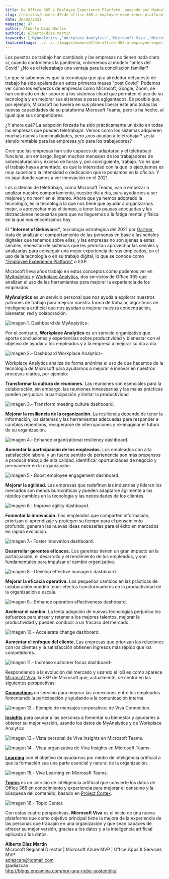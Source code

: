```yaml
---
title: De Office 365 a Employee Experience Platform, pasando por MyAnalytics y Workplace Analytics
slug: /revistas/numero-47/de-office-365-a-employee-experience-platform-pasando-por-myanalytics-y-workplace-analytics
date: 20/02/2021
magazine: 47
author: Alberto Diaz Martin
authorId: alberto-diaz-martin
keywords: ['MyAnalytics','Workplace Analytics','Microsoft Viva','Microsoft 365','Office 365']
featuredImage: ../../../images/numero47/de-office-365-a-employee-experience-platform-pasando-por-myanalytics-y-workplace-analytics/image1.png
---
```






Los puestos de trabajo han cambiado y las empresas no tienen nada claro
si, cuando controlemos la pandemia, volveremos al modelo "antes del
Covid" ¿No es el teletrabajo una ventaja para la conciliación familiar?

Lo que sí sabemos es que la tecnología que gira alrededor del puesto de
trabajo ha sido acelerada en estos primeros meses "post Covid". Podemos
ver cómo los esfuerzos de empresas como Microsoft, Google, Zoom, se han
centrado en dar soporte a los sistemas cloud que permiten el uso de su
tecnología y en mejorar sus sistemas a pasos agigantados. Es posible
que, por ejemplo, Microsoft no tuviera en sus planes liberar este año
todas las nuevas capacidades de su plataforma Microsoft Teams, pero lo
ha hecho, al igual que sus competidores.

¿Y ahora qué? La adopción forzada ha sido prácticamente un éxito en
todas las empresas que pueden teletrabajar. Vemos como los sistemas
adquieren muchas nuevas funcionalidades, pero ¿nos ayudan a
teletrabajar? ¿está siendo rentable para las empresas y/o para los
trabajadores?

Creo que las empresas han sido capaces de adaptarse y el teletrabajo
funciona, sin embargo, llegan muchos mensajes de los trabajadores de
sobresaturación y exceso de horas y, por consiguiente, trabajo. No es
que el trabajo haya aumentado, es que la intensidad con la que lo
ejecutamos es muy superior a la intensidad o dedicación que le poníamos
en la oficina. Y es aquí donde vamos a ver innovación en el 2021.

Los sistemas de teletrabajo, como Microsoft Teams, van a empezar a
analizar nuestro comportamiento, nuestro día a día, para ayudarnos a ser
mejores y no morir en el intento. Ahora que ya hemos adoptado la
tecnología, es la tecnología la que nos tiene que ayudar a organizarnos
mejor, a aprovechar más el tiempo, a tener las pausas adecuadas y las
distracciones necesarias para que no lleguemos a la fatiga mental y
física en la que nos encontramos hoy.

El **"Internet of Behaviors"**, tecnología estratégica del 2021 por
[Gartner](https://www.gartner.com/en/newsroom/press-releases/2020-10-19-gartner-identifies-the-top-strategic-technology-trends-for-2021),
trata de analizar el comportamiento de las personas en base a las
señales digitales que tenemos sobre ellas, y las empresas no son ajenas
a estas señales, necesitan de sistemas que les permitan aprovechar las
señales y analizarlas para conseguir una mejor experiencia de sus
empleados, en el uso de la tecnología o en su trabajo digital, lo que se
conoce como ["Employee Experience
Platform"](https://joshbersin.com/2019/02/the-employee-experience-platform-a-new-category-arrives/)
o EXP.

Microsoft lleva años trabajo en estos conceptos como podemos ver en
[MyAnalytics](https://www.microsoft.com/es-es/microsoft-365/business/myanalytics-personal-analytics)
y [Workplace
Analytics](https://www.microsoft.com/es-es/microsoft-365/business/workplace-analytics),
dos servicios de Office 365 que analizan el uso de las herramientas para
mejorar la experiencia de los empleados.

**MyAnalytics** es un servicio personal que nos ayuda a explorar
nuestros patrones de trabajo para mejorar nuestra forma de trabajar,
algoritmos de inteligencia artificial que nos ayudan a mejorar nuestra
concentración, bienestar, red y colaboración.

![**Imagen 1. Dashboard de MyAnalytics-**](../../../images/numero47/de-office-365-a-employee-experience-platform-pasando-por-myanalytics-y-workplace-analytics/image1.png)


Por el contrario, **Workplace Analytics** es un servicio organizativo
que aporta conclusiones y experiencias sobre productividad y bienestar
con el objetivo de ayudar a los empleados y a la empresa a mejorar su
día a día.

![**Imagen 2.- Dashboard Workplace Analytics-**](../../../images/numero47/de-office-365-a-employee-experience-platform-pasando-por-myanalytics-y-workplace-analytics/image2.png)


Workplace Analytics analiza de forma anónima el uso de que hacemos de la
tecnología de Microsoft para ayudarnos a mejorar e innovar en nuestros
procesos diarios, por ejemplo:

**Transformar la cultura de reuniones.** Las reuniones son esenciales
para la colaboración, sin embargo, las reuniones innecesarias y las
malas prácticas pueden perjudicar la participación y limitar la
productividad

![**Imagen 3.- Transform meeting culture dashboard.**](../../../images/numero47/de-office-365-a-employee-experience-platform-pasando-por-myanalytics-y-workplace-analytics/image3.png)


**Mejorar la resiliencia de la organización.** La resiliencia depende de
tener la información, los sistemas y las herramientas adecuadas para
responder a cambios repentinos, recuperarse de interrupciones y
re-imaginar el futuro de su organización.

![**Imagen 4.- Enhance organizational resiliency dashboard.**](../../../images/numero47/de-office-365-a-employee-experience-platform-pasando-por-myanalytics-y-workplace-analytics/image4.png)


**Aumentar la participación de los empleados.** Los empleados con alta
satisfacción laboral y un fuerte sentido de pertenencia son más
propensos a producir trabajo de alta calidad, identificar oportunidades
de negocio y permanecer en la organización.

![**Imagen 5.- Boost employee engagement dashboard.**](../../../images/numero47/de-office-365-a-employee-experience-platform-pasando-por-myanalytics-y-workplace-analytics/image5.png)



**Mejorar la agilidad.** Las empresas que redefinen las industrias y
lideran los mercados son menos burocráticas y pueden adaptarse ágilmente
a los rápidos cambios en la tecnología y las necesidades de los
clientes.

![**Imagen 6.- Improve agility dashboard.**](../../../images/numero47/de-office-365-a-employee-experience-platform-pasando-por-myanalytics-y-workplace-analytics/image6.png)



**Fomentar la innovación.** Los empleados que comparten información,
priorizan el aprendizaje y protegen su tiempo para el pensamiento
profundo, generan las nuevas ideas necesarias para el éxito en mercados
en rápida evolución.

![**Imagen 7.- Foster innovation dashboard.**](../../../images/numero47/de-office-365-a-employee-experience-platform-pasando-por-myanalytics-y-workplace-analytics/image7.png)



**Desarrollar gerentes eficaces.** Los gerentes tienen un gran impacto
en la participación, el desarrollo y el rendimiento de los empleados, y
son fundamentales para impulsar el cambio organizativo.

![**Imagen 8.- Develop effective managers dashboard.**](../../../images/numero47/de-office-365-a-employee-experience-platform-pasando-por-myanalytics-y-workplace-analytics/image8.png)



**Mejorar la eficacia operativa.** Los pequeños cambios en las prácticas
de colaboración pueden tener efectos transformadores en la productividad
de la organización a escala.

![**Imagen 9.- Enhance operation effectiveness dashboard.**](../../../images/numero47/de-office-365-a-employee-experience-platform-pasando-por-myanalytics-y-workplace-analytics/image9.png)



**Acelerar el cambio.** La lenta adopción de nuevas tecnologías
perjudica los esfuerzos para atraer y retener a los mejores talentos,
mejorar la productividad y pueden conducir a un fracaso del mercado.

![**Imagen 10.- Accelerate change dashboard.**](../../../images/numero47/de-office-365-a-employee-experience-platform-pasando-por-myanalytics-y-workplace-analytics/image10.png)



**Aumentar el enfoque del cliente.** Las empresas que priorizan las
relaciones con los clientes y la satisfacción obtienen ingresos más
rápido que los competidores.

![**Imagen 11.- Increase customer focus dashboard-**](../../../images/numero47/de-office-365-a-employee-experience-platform-pasando-por-myanalytics-y-workplace-analytics/image11.png)



Respondiendo a la evolución del mercado y usando el IoB es como aparece
[Microsoft Viva](https://www.microsoft.com/en-us/microsoft-viva/overview), la EXP
de Microsoft que, actualmente, se centra en las siguientes perspectivas:

[**Connections**](https://resources.techcommunity.microsoft.com/viva-connections/)
un servicio para mejorar las conexiones entre los empleados fomentando
la participación y ayudando a la comunicación interna.

![**Imagen 12.- Ejemplo de mensajes corporativos de Viva Connection.**](../../../images/numero47/de-office-365-a-employee-experience-platform-pasando-por-myanalytics-y-workplace-analytics/image12.jpeg)



**[Insights](https://techcommunity.microsoft.com/t5/microsoft-viva-blog/microsoft-viva-insights-helps-people-nurture-wellbeing-and-be/ba-p/2107010)**
para ayudar a las personas a fomentar su bienestar y ayudarles a obtener
su mejor versión, usando los datos de MyAnalytics y de Workplace
Analytics.

![**Imagen 13.- Vista personal de Viva Insights en Microsoft Teams**.](../../../images/numero47/de-office-365-a-employee-experience-platform-pasando-por-myanalytics-y-workplace-analytics/image13.png)


![**Imagen 14.- Vista organizativa de Viva Insights en Microsoft Teams-**](../../../images/numero47/de-office-365-a-employee-experience-platform-pasando-por-myanalytics-y-workplace-analytics/image14.png)



**[Learning](https://techcommunity.microsoft.com/t5/microsoft-viva-blog/announcing-microsoft-viva-learning-private-preview/ba-p/2107023)**
con el objetivo de ayudarnos por medio de inteligencia artificial a que
la formación sea una parte esencial y natural de la organización.

![**Imagen 15.- Viva Learning en Microsoft Teams.**](../../../images/numero47/de-office-365-a-employee-experience-platform-pasando-por-myanalytics-y-workplace-analytics/image15.png)



**[Topics](https://techcommunity.microsoft.com/t5/microsoft-viva-blog/introducing-microsoft-viva-topics/ba-p/2107007)**
es un servicio de inteligencia artificial que convierte los datos de
Office 365 en conocimiento y experiencia para mejorar el consumo y la
búsqueda del contenido, basado en [Project
Cortex](https://www.compartimoss.com/revistas/numero-44/project-cortex-un-microsoft-365-mucho-mas-inteligente/).

![**Imagen 16.- Topic Center.**](../../../images/numero47/de-office-365-a-employee-experience-platform-pasando-por-myanalytics-y-workplace-analytics/image16.png)



Con estas cuatro perspectivas, **Microsoft Viva** es el inicio de una
nueva plataforma que como objetivo principal tiene la mejora de la
experiencia de las personas que trabajan en una organización y que sean
capaces de ofrecer su mejor versión, gracias a los datos y a la
inteligencia artificial aplicada a los datos.

**Alberto Diaz Martin** <br />
Microsoft Regional Director | Microsoft Azure MVP | Office Apps & Services MVP  <br />
adiazcan@hotmail.com  <br />
@adiazcan <br />
http://blogs.encamina.com/por-una-nube-sostenible/ <br /> 
 
